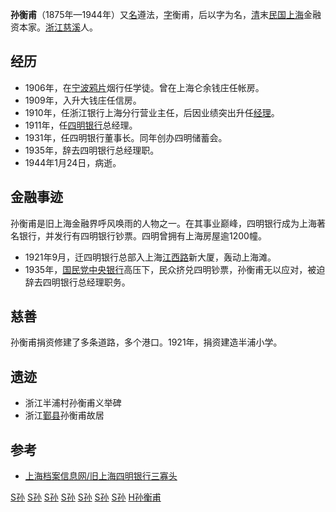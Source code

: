 '''孙衡甫'''（1875年—1944年）又[[名|名]]遵法，[[表字|字]]衡甫，后以字为名，[[清|清]]末[[中華民國|民国]][[上海|上海]]金融资本家。[[浙江|浙江]][[慈溪|慈溪]]人。

==经历==
*1906年，在[[宁波|宁波]][[鸦片|鸦片]]烟行任学徒。曾在上海仑余钱庄任帐房。
*1909年，入升大钱庄任信房。
*1910年，任浙江银行上海分行营业主任，后因业绩突出升任[[经理|经理]]。
*1911年，任[[四明银行|四明银行]]总经理。
*1931年，任四明银行董事长。同年创办四明储蓄会。
*1935年，辞去四明银行总经理职。
*1944年1月24日，病逝。

==金融事迹==
孙衡甫是旧上海金融界呼风唤雨的人物之一。在其事业巅峰，四明银行成为上海著名银行，并发行有四明银行钞票。四明曾拥有上海房屋逾1200幢。
*1921年9月，迁四明银行总部入上海[[江西路|江西路]]新大厦，轰动上海滩。
*1935年，[[国民党|国民党]][[中央银行|中央银行]]高压下，民众挤兑四明钞票，孙衡甫无以应对，被迫辞去四明银行总经理职务。

==慈善==
孙衡甫捐资修建了多条道路，多个港口。1921年，捐资建造半浦小学。

==遗迹==
*浙江半浦村孙衡甫义举碑
*浙江[[鄞县|鄞县]]孙衡甫故居

==参考==
*[https://web.archive.org/web/20070407073112/http://www.archives.sh.cn/hshrw/chyqch/200504140005.htm 上海档案信息网/旧上海四明银行三寡头]

[[Category:中国企业家|S孙]]
[[Category:中国商人|S孙]]
[[Category:宁波商帮|S孙]]
[[Category:1895年出生|S孙]]
[[Category:1944年逝世|S孙]]
[[Category:慈溪人|S孙]]
[[Category:宁波裔上海人|S孙]]
[[Category:孙姓|H孙衡甫]]